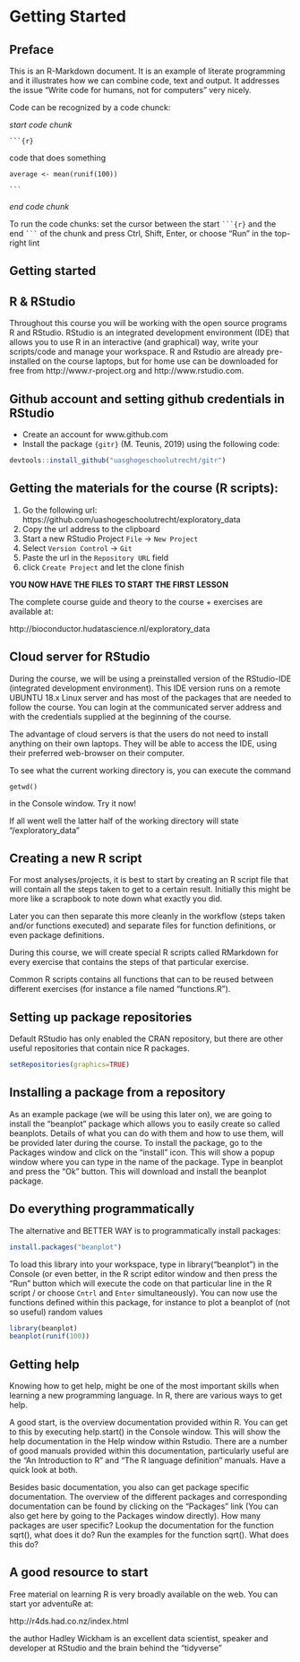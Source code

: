 # Getting Started {#gettingstarted}

## Preface

This is an R-Markdown document. It is an example of literate programming and it illustrates how we can combine code, text and output. It addresses the issue "Write code for humans, not for computers" very nicely.

Code can be recognized by a code chunck:

_start code chunk_

` ```{r} `

code that does something

`average <- mean(runif(100))`

` ``` `

_end code chunk_

To run the code chunks: set the cursor between the start ` ```{r} ` and the end 
` ``` ` of the chunk and press Ctrl, Shift, Enter, or choose "Run" in the top-right lint

## Getting started

## R & RStudio
Throughout this course you will be working with the open source programs R and RStudio. RStudio is an integrated development environment (IDE) that allows you to use R in an interactive (and graphical) way, write your scripts/code and manage your workspace. R and Rstudio are already pre-installed on the course laptops, but for home use can be downloaded for free from http://www.r-project.org and http://www.rstudio.com.

## Github account and setting github credentials in RStudio

 - Create an account for www.github.com
 - Install the package `{gitr}` (M. Teunis, 2019) using the following code:
 
```r
devtools::install_github("uasghogeschoolutrecht/gitr") 
```
## Getting the materials for the course (R scripts):

 1. Go the following url: https://github.com/uashogeschoolutrecht/exploratory_data
 2. Copy the url address to the clipboard
 3. Start a new RStudio Project `File` -> `New Project`
 4. Select `Version Control` -> `Git` 
 5. Paste the url in the `Repository URL` field
 6. click `Create Project` and let the clone finish
 
**YOU NOW HAVE THE FILES TO START THE FIRST LESSON** 

The complete course guide and theory to the course + exercises are available at:

http://bioconductor.hudatascience.nl/exploratory_data

## Cloud server for RStudio
During the course, we will be using a preinstalled version of the RStudio-IDE (integrated development environment). This IDE version runs on a remote UBUNTU 18.x Linux server and has most of the packages that are needed to follow the course. You can login at the communicated server address and with the credentials supplied at the beginning of the course. 

The advantage of cloud servers is that the users do not need to install anything on their own laptops. They will be able to access the IDE, using their preferred web-browser on their computer. 

To see what the current working directory is, you can execute the command

`getwd()` 

in the Console window. Try it now!

If all went well the latter half of the working directory will state "/exploratory_data"

## Creating a new R script
For most analyses/projects, it is best to start by creating an R script file that will contain all the steps taken to get to a certain result. Initially this might be more like a scrapbook to note down what exactly you did. 

Later you can then separate this more cleanly in the workflow (steps taken and/or functions executed) and separate files for function definitions, or even package definitions. 

During this course, we will create special R scripts called RMarkdown for every exercise that contains the steps of that particular exercise. 

Common R scripts contains all functions that can to be reused between different exercises (for instance a file named "functions.R"). 

## Setting up package repositories
Default RStudio has only enabled the CRAN repository, but there are other useful repositories that contain nice R packages. 

```r
setRepositories(graphics=TRUE)
```

## Installing a package from a repository
As an example package (we will be using this later on), we are going to install the "beanplot" package which allows you to easily create so called beanplots. Details of what you can do with them and how to use them, will be provided later during the course. To install the package, go to the Packages window and click on the "install" icon. This will show a popup window where you can type in the name of the package. Type in beanplot and press the "Ok" button. This will download and install the beanplot package.

## Do everything programmatically
The alternative and BETTER WAY is to programmatically install packages:

```r
install.packages("beanplot")
```

To load this library into your workspace, type in library("beanplot") in the Console (or even better, in the R script editor window and then press the "Run" button which will execute the code on that particular line in the R script / or choose `Cntrl` and `Enter` simultaneously).
You can now use the functions defined within this package, for instance to plot a beanplot of (not so useful) random values

```r
library(beanplot)
beanplot(runif(100))
``` 

## Getting help
Knowing how to get help, might be one of the most important skills when learning a new programming language. In R, there are various ways to get help. 

A good start, is the overview documentation provided within R. You can get to this by executing help.start() in the Console window. This will show the help documentation in the Help window within Rstudio. There are a number of good manuals provided within this documentation, particularly useful are the "An Introduction to R" and "The R language definition" manuals. Have a quick look at both.

Besides basic documentation, you also can get package specific documentation. The overview of the different packages and corresponding documentation can be found by clicking on the "Packages" link (You can also get here by going to the Packages window directly). How many packages are user specific?
Lookup the documentation for the function sqrt(), what does it do?
Run the examples for the function sqrt(). What does this do?

## A good resource to start
Free material on learning R is very broadly available on the web. You can start yor adventuRe at:

http://r4ds.had.co.nz/index.html

the author Hadley Wickham is an excellent data scientist, speaker and developer at RStudio and the brain behind the "tidyverse" 
